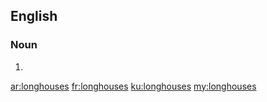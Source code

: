 ==English==

===Noun===
{{head|en|plural}}

# {{plural of|longhouse|lang=en}}

[[ar:longhouses]]
[[fr:longhouses]]
[[ku:longhouses]]
[[my:longhouses]]